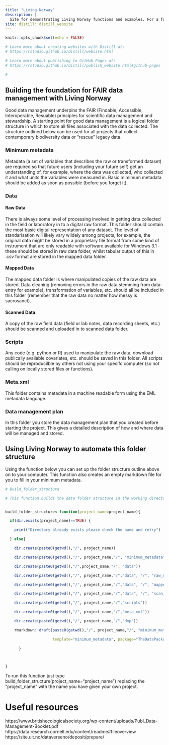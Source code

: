 ```yaml
---
title: "Living Norway"
description: |
  Site for demonstrating Living Norway functions and examples. For a full description of the project please visit https://livingnorway.no/.
site: distill::distill_website
---
```


```r
knitr::opts_chunk$set(echo = FALSE)

# Learn more about creating websites with Distill at:
# https://rstudio.github.io/distill/website.html

# Learn more about publishing to GitHub Pages at:
# https://rstudio.github.io/distill/publish_website.html#github-pages

#
```


## Building the foundation for FAIR data management with Living Norway

Good data management underpins the FAIR (Findable, Accessible, Interoperable, Resuable) principles for scientific data management and stewardship. A starting point for good data management is a logical folder structure in which to store all files associated with the data collected. The structure outlined below can be used for all projects that collect contemporary biodiversity data or "rescue" legacy data. 

### Minimum metadata

Metadata (a set of variables that describes the raw or transformed dataset) are required so that future users (including your future self) get an understanding of, for example, where the data was collected, who collected it and what units the variables were measured in. Basic mimimum metadata should be added as soon as possible (before you forget it). 

### Data

#### Raw Data

There is always some level of processing involved in getting data collected in the field or laboratory in to a digital raw format. This folder should contain the most basic digital representation of any dataset. The level of standarisation will likely vary wildely among projects, for example, the original data might be stored in a proprietary file format from some kind of instrument that are only readable with software available for Windows 3.1 - these should be stored in raw data folder, whilst tabular output of this in .csv format are stored in the mapped data folder.

#### Mapped Data

The mapped data folder is where manipulated copies of the raw data are stored. Data cleaning (removing errors in the raw data stemming from data-entry for example), transformation of variables, etc. should all be included in this folder (remember that the raw data no matter how messy is sacrosanct).

#### Scanned Data

A copy of the raw field data (field or lab notes, data recording sheets, etc.) should be scanned and uploaded in to scanned data folder. 

### Scripts

Any code (e.g. python or R) used to manipulate the raw data, download publically available covariates, etc. should be saved in this folder. All scripts should be reproducilble by others not using your specifc computer (so not calling on locally stored files or functions). 

### Meta.xml

This folder contains metadata in a machine readable form using the EML metadata language.

### Data management plan
In this folder you store the data management plan that you created before starting the project. This gives a detailed description of how and where data will be managed and stored.


## Using Living Norway to automate this folder structure

Using the function below you can set up the folder structure outline above on to your computer. This function also creates an empty markdown file for you to fill in your minimum metadata. 


```r
# Build_folder_structure

# This function builds the data folder structure in the working directory


build_folder_structure<-function(project_name=project_name){

  if(dir.exists(project_name)==TRUE) {

    print("Directory already exists please check the name and retry")

  } else{

    dir.create(paste0(getwd(),"/", project_name))

    dir.create(paste0(getwd(),"/", project_name,"/", "minimum_metadata"))

    dir.create(paste0(getwd(),"/",project_name,"/", "data"))

    dir.create(paste0(getwd(),"/", project_name,"/","data", "/", "raw_data"))

    dir.create(paste0(getwd(),"/", project_name,"/","data", "/", "mapped_data"))

    dir.create(paste0(getwd(),"/", project_name,"/","data", "/", "scan_data"))

    dir.create(paste0(getwd(),"/", project_name,"/","scripts"))

    dir.create(paste0(getwd(),"/", project_name,"/","meta_xml"))

    dir.create(paste0(getwd(),"/", project_name,"/","dmp"))

    rmarkdown::draft(paste0(getwd(),"/", project_name,"/", "minimum_metadata", "/","minimum_metadata.Rmd"),

                     template="minimum_metadata", package="TheDataPackage", edit=FALSE)

      }



}

```


To run this function just type build_folder_structure(project_name="project_name") replacing the "project_name" with the name you have given your own project. 

# Useful resources

https://www.britishecologicalsociety.org/wp-content/uploads/Publ_Data-Management-Booklet.pdf
https://data.research.cornell.edu/content/readme#fileoverview
https://site.uit.no/dataverseno/deposit/prepare/
